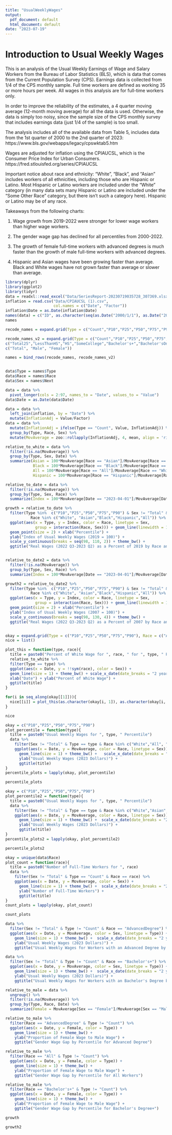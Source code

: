 ```yaml
---
title: "UsualWeeklyWages"
output:
  pdf_document: default
  html_document: default
date: "2023-07-19"
---
```


# Introduction to Usual Weekly Wages

This is an analysis of the Usual Weekly Earnings of Wage and Salary Workers from the Bureau of Labor Statistics (BLS), which is data that comes from the Current Population Survey (CPS). Earnings data is collected from 1/4 of the CPS monthly sample. Full time workers are defined as working 35 or more hours per week. All wages in this analysis are for full-time workers only.

In order to improve the reliability of the estimates, a 4 quarter moving average (12-month moving average) for all the data is used. Otherwise, the data is simply too noisy, since the sample size of the CPS monthly survey that includes earnings data (just 1/4 of the sample) is too small.

The analysis includes all of the available data from Table 5, includes data from the 1st quarter of 2000 to the 2nd quarter of 2023: https://www.bls.gov/webapps/legacy/cpswktab5.htm

Wages are adjusted for inflation using the CPIAUCSL, which is the Consumer Price Index for Urban Consumers. https://fred.stlouisfed.org/series/CPIAUCSL

Important notice about race and ethnicity: "White", "Black", and "Asian" includes workers of all ethnicities, including those who are Hispanic or Latino. Most Hispanic or Latino workers are included under the "White" category (in many data sets many Hispanic or Latino are included under the "Some Other Race" category, but there isn't such a category here). Hispanic or Latino may be of any race.

Takeaways from the following charts:

1) Wage growth from 2019-2022 were stronger for lower wage workers than higher wage workers.

2) The gender wage gap has declined for all percentiles from 2000-2022.

3) The growth of female full-time workers with advanced degrees is much faster than the growth of male full-time workers with advanced degrees.

4) Hispanic and Asian wages have been growing faster than average. Black and White wages have not grown faster than average or slower than average.

```r
library(dplyr)
library(ggplot2)
library(tidyr)
data = readxl::read_excel("Data/SeriesReport-20230719035728_307369.xlsx", skip = 3)
inflation = read.csv("Data/CPIAUCSL (1).csv",
                     col.names = c("Date", "Factor"))
inflation$Date = as.Date(inflation$Date)
names(data) = c("ID", as.character(seq(as.Date("2000/1/1"), as.Date("2023/12/1"), by="quarter")))
names

recode_names = expand.grid(Type = c("Count","P10","P25","P50","P75","P90"), Next = c("Total","Male","Female"), Race = c("All", "White","Black","Asian","Hispanic"))

recode_names_v2 = expand.grid(Type = c("Count","P10","P25","P50","P75","P90"), Race= 
c("Total25","LessThanHS","HS","SomeCollege","Bachelor's+","Bachelor'sOnly","AdvancedDegree"), Next =
c("Total", "Male", "Female"))

names = bind_rows(recode_names, recode_names_v2)


data$Type = names$Type
data$Race = names$Race
data$Sex = names$Next

data = data %>%
  pivot_longer(cols = 2:97, names_to = "Date", values_to = "Value")
data$Date = as.Date(data$Date)

data = data %>%
  left_join(inflation, by = "Date") %>%
  mutate(InflationAdj = Value/Factor)
data = data %>%
  mutate(InflationAdj = ifelse(Type == "Count", Value, InflationAdj)) %>%
  group_by(Type, Race, Sex) %>%
  mutate(MovAverage = zoo::rollapply(InflationAdj, 4, mean, align = 'right', fill = NA))

relative_to_white = data %>%
  filter(!is.na(MovAverage)) %>%
  group_by(Type, Sex, Date) %>%
  summarize(Asian = 100*MovAverage[Race == "Asian"]/MovAverage[Race == "White"],
            Black = 100*MovAverage[Race == "Black"]/MovAverage[Race == "White"],
            All = 100*MovAverage[Race == "All"]/MovAverage[Race == "White"],
            Hispanic = 100*MovAverage[Race == "Hispanic"]/MovAverage[Race == "White"]) 

relative_to_date = data %>%
  filter(!is.na(MovAverage)) %>%
  group_by(Type, Sex, Race) %>%
  summarize(Index = 100*MovAverage[Date == "2023-04-01"]/MovAverage[Date == "2019-10-01"]) 

growth = relative_to_date %>%
  filter(Type %in%  c("P10","P25","P50","P75","P90") & Sex != "Total" &
           Race %in% c("White", "Asian","Black","Hispanic","All")) %>%
  ggplot(aes(x = Type, y = Index, color = Race, linetype = Sex,
             group = interaction(Race, Sex))) + geom_line(linewidth = 1) + 
  geom_point(size = 2) + xlab("Percentile") +
  ylab("Index of Usual Weekly Wages (2019 = 100)") +
  scale_y_continuous(breaks = seq(98, 110, 2)) + theme_bw() +
  ggtitle("Real Wages (2022 Q3-2023 Q2) as a Percent of 2019 by Race and Sex")


relative_to_date2 = data %>%
  filter(!is.na(MovAverage)) %>%
  group_by(Type, Sex, Race) %>%
  summarize(Index = 100*MovAverage[Date == "2023-04-01"]/MovAverage[Date == "2007-10-01"]) 

growth2 = relative_to_date2 %>%
  filter(Type %in%  c("P10","P25","P50","P75","P90") & Sex != "Total" &
           Race %in% c("White", "Asian","Black","Hispanic","All")) %>%
  ggplot(aes(x = Type, y = Index, color = Race, linetype = Sex,
             group = interaction(Race, Sex))) + geom_line(linewidth = 1) + 
  geom_point(size = 2) + xlab("Percentile") +
  ylab("Index of Usual Weekly Wages (2007 = 100)") +
  scale_y_continuous(breaks = seq(98, 130, 4)) + theme_bw() +
  ggtitle("Real Wages (2022 Q3-2023 Q2) as a Percent of 2007 by Race and Sex")


okay = expand.grid(Type = c("P10","P25","P50","P75","P90"), Race = c("Asian","Black","Hispanic","All"))
nice = list()

plot_this = function(type, race){
  title = paste0("Percent of White Wage for ", race, " for ", type, " Percentile")
  relative_to_white %>%
  filter(Type == type) %>%
  ggplot(aes(x = Date, y = !!sym(race), color = Sex)) +
  geom_line(size = 1) + theme_bw() + scale_x_date(date_breaks = "2 years", date_labels = "%Y") +
  xlab("Date") + ylab("Percent of White Wage") +
  ggtitle(title)
}

for(i in seq_along(okay[[1]])){
  nice[[i]] = plot_this(as.character(okay[i, 1]), as.character(okay[i, 2]))
}
```

```r
nice
```

```r
okay = c("P10","P25","P50","P75","P90")
plot_percentile = function(type){
  title = paste0("Usual Weekly Wages for ", type, " Percentile")
  data %>%
    filter(Sex != "Total" & Type == type & Race %in% c("White","All", "Asian","Black")) %>%
    ggplot(aes(x = Date, y = MovAverage, color = Race, linetype = Sex)) +
      geom_line(size = 1) + theme_bw() +   scale_x_date(date_breaks = "2 years", date_labels = "%Y") +
      ylab("Usual Weekly Wages (2023 Dollars)") + 
      ggtitle(title)
}
percentile_plots = lapply(okay, plot_percentile)
```

```r
percentile_plots
```


```r
okay = c("P10","P25","P50","P75","P90")
plot_percentile2 = function(type){
  title = paste0("Usual Weekly Wages for ", type, " Percentile")
  data %>%
    filter(Sex != "Total" & Type == type & Race %in% c("White","Asian","Bachelor's+","AdvancedDegree")) %>%
    ggplot(aes(x = Date, y = MovAverage, color = Race, linetype = Sex)) +
      geom_line(size = 1) + theme_bw() +  scale_x_date(date_breaks = "2 years", date_labels = "%Y") +
      ylab("Usual Weekly Wages (2023 Dollars)") + 
      ggtitle(title)
}
percentile_plots2 = lapply(okay, plot_percentile2)
```

```r
percentile_plots2
```

```r
okay = unique(data$Race)
plot_count = function(race){
  title = paste0("Number of Full-Time Workers for ", race)
  data %>%
    filter(Sex != "Total" & Type == "Count" & Race == race) %>%
    ggplot(aes(x = Date, y = MovAverage, color = Sex)) +
      geom_line(size = 1) + theme_bw() +  scale_x_date(date_breaks = "2 years", date_labels = "%Y") +
      ylab("Number of Full-Time Workers") + 
      ggtitle(title)
}
count_plots = lapply(okay, plot_count)
```

```r
count_plots
```


```r
data %>%
  filter(Sex != "Total" & Type != "Count" & Race == "AdvancedDegree") %>%
  ggplot(aes(x = Date, y = MovAverage, color = Sex, linetype = Type)) + 
    geom_line(size = 1) + theme_bw() +  scale_x_date(date_breaks = "2 years", date_labels = "%Y") +
    ylab("Usual Weekly Wages (2023 Dollars)") +
    ggtitle("Usual Weekly Wages for Workers with an Advanced Degree by Percentile")
```


```r
data %>%
  filter(Sex != "Total" & Type != "Count" & Race == "Bachelor's+") %>%
  ggplot(aes(x = Date, y = MovAverage, color = Sex, linetype = Type)) + 
    geom_line(size = 1) + theme_bw() +  scale_x_date(date_breaks = "2 years", date_labels = "%Y") +
    ylab("Usual Weekly Wages (2023 Dollars)") +
    ggtitle("Usual Weekly Wages for Workers with an Bachelor's Degree by Percentile")
```



```r
relative_to_male = data %>%
  ungroup() %>%
  filter(!is.na(MovAverage)) %>%
  group_by(Type, Race, Date) %>%
  summarize(Female = MovAverage[Sex == "Female"]/MovAverage[Sex == "Male"])
```



```r
relative_to_male %>%
  filter(Race == "AdvancedDegree" & Type != "Count") %>%
  ggplot(aes(x = Date, y = Female, color = Type)) + 
    geom_line(size = 1) + theme_bw() +
    ylab("Proportion of Female Wage to Male Wage") +
    ggtitle("Gender Wage Gap by Percentile for Advanced Degree")
```


```r
relative_to_male %>%
  filter(Race == "All" & Type != "Count") %>%
  ggplot(aes(x = Date, y = Female, color = Type)) + 
    geom_line(size = 1) + theme_bw() +
    ylab("Proportion of Female Wage to Male Wage") +
    ggtitle("Gender Wage Gap by Percentile for All Workers")
```


```r
relative_to_male %>%
  filter(Race == "Bachelor's+" & Type != "Count") %>%
  ggplot(aes(x = Date, y = Female, color = Type)) + 
    geom_line(size = 1) + theme_bw() +
    ylab("Proportion of Female Wage to Male Wage") +
    ggtitle("Gender Wage Gap by Percentile for Bachelor's Degree+")
```

```r
growth
```


```r
growth2
```
